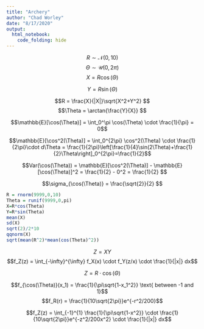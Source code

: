 ```yaml
---
title: "Archery"
author: "Chad Worley"
date: "8/17/2020"
output:
  html_notebook:
    code_folding: hide
---
```


$$R \sim \mathcal{N}(0,10)$$
$$\Theta \sim \mathcal{U}(0,2\pi)$$
$$X = R\cos(\Theta) $$

$$Y = R\sin(\Theta) $$

$$R = \frac{X}{|X|}\sqrt{X^2+Y^2} $$
$$\Theta = \arctan{\frac{Y}{X}} $$


$$\mathbb{E}[\cos(\Theta)] = \int_0^\pi \cos(\Theta) \cdot \frac{1}{\pi} = 0$$

$$\mathbb{E}[\cos^2(\Theta)] = \int_0^{2\pi} \cos^2(\Theta) \cdot \frac{1}{2\pi}\cdot d\Theta = \frac{1}{2\pi}\left[\frac{1}{4}\sin(2\Theta)+\frac{1}{2}\Theta\right]_0^{2\pi}=\frac{1}{2}$$

$$Var(\cos(\Theta)) = \mathbb{E}[\cos^2(\Theta)] - \mathbb{E}[\cos(\Theta)]^2 = \frac{1}{2} - 0^2 = \frac{1}{2} $$

$$\sigma_{\cos(\Theta)} = \frac{\sqrt{2}}{2} $$


```r
R = rnorm(9999,0,10)
Theta = runif(9999,0,pi)
X=R*cos(Theta)
Y=R*sin(Theta)
mean(X)
sd(X)
sqrt(2)/2*10
qqnorm(X)
sqrt(mean(R^2)*mean(cos(Theta)^2))
```



$$Z = XY $$
$$f_Z(z) = \int_{-\infty}^{\infty} f_X(x) \cdot f_Y(z/x) \cdot \frac{1}{|x|} dx$$ 

$$Z = R\cdot \cos(\Theta) $$

$$f_{\cos(\Theta)}(x_1) = \frac{1}{\pi\sqrt{1-x_1^2}} \text{ between -1 and 1}$$
$$f_R(r) = \frac{1}{10\sqrt{2\pi}}e^{-r^2/200}$$

$$f_Z(z) = \int_{-1}^{1} \frac{1}{\pi\sqrt{1-x^2}} \cdot \frac{1}{10\sqrt{2\pi}}e^{-z^2/200x^2} \cdot \frac{1}{|x|} dx$$ 

